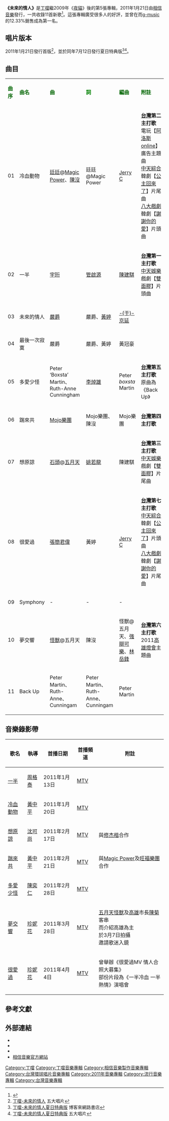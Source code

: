 {{Infobox Album 
| Name = 未來的情人
| Type = [[錄音室專輯|錄音室專輯]]
| Artist = [[丁噹|丁噹]] 
| Cover = 丁噹「未來的情人」專輯.jpeg
| Released = 2011年1月21日
| Length = 
| Genre = [[華語流行音樂|華語流行音樂]] 
| Label =  [[相信音樂|相信音樂]]<ref>[http://ent.sina.com.cn/y/d/2011-02-20/20323234987.shtml 专辑：丁当-《未来的情人》]</ref>
| Last album = [[下一站，天后演唱會Live_2DVD+_Live_1CD|《下一站 天后》 一生第一次個人演唱會2DVD+1CD]]<br />(2010)
| This album = '''未來的情人'''<br />(2011)
| Next album = [[好難得|好難得]]<br />(2012)
}}

{{Main|丁噹音樂作品列表}}

'''《未來的情人》'''是[[丁噹|丁噹]]繼2009年《[[夜貓|夜貓]]》後的第5張專輯，2011年1月21日由[[相信音樂|相信音樂]]發行，一共收錄11首新歌<ref>{{Cite web |url= http://www.fangoods.com.tw/binMusic/Default.aspx?m=ProductDetail&ItemId=357 |title= 未來的情人 |author=  |date=2011-01-21 |publisher= 相信音樂 |language= zh-tw |accessdate=2011-04-09 |quote=  }}</ref>。這張專輯廣受很多人的好評，並曾在而[[g-music|g-music]]的12.33%銷售成為第一名。

==唱片版本==
2011年1月21日發行首版<ref>[http://www.5music.com.tw/CDList-C.asp?cdno=432385678525 丁噹-未來的情人] 五大唱片</ref>，並於同年7月12日發行夏日特典版<ref>[http://www.books.com.tw/exep/cdfile.php?item=0020168219 丁噹-未來的情人夏日特典版] {{webarchive|url=https://web.archive.org/web/20151119210602/http://www.books.com.tw/exep/cdfile.php?item=0020168219 |date=2015-11-19 }} 博客來網路書店</ref><ref>[http://www.5music.com.tw/CDList-C.asp?cdno=432445678607 丁噹-未來的情人夏日特典版] 五大唱片</ref>。

==曲目==
{| class="wikitable"
|-
| <span style="color:darkgreen;">'''曲序'''</span> || <span style="color:darkgreen;">'''曲名'''</span> || <span style="color:darkgreen;">'''曲'''</span> || <span style="color:green;">'''詞'''</span> || <span style="color:darkgreen;">'''編曲'''</span> || <span style="color:darkgreen;">'''附註'''</span>
|-
| 01 || 冷血動物 || [[廷廷|廷廷]]@[[Magic_Power|Magic Power]]、[[陳沒|陳沒]] || 廷廷@Magic Power ||[[Jerry_C|Jerry C]]|| '''[[台灣|台灣]]第二主打歌'''<br/>電玩【[[阿洛斯online|阿洛斯online]]】廣告主題曲<br/>[[中天綜合|中天綜合]]韓劇【[[公主回來了|公主回來了]]】片尾曲<br/>[[八大電視|八大]][[戲劇|戲劇]]韓劇【[[謝謝|謝謝你的愛]]】片頭曲
|-
| 02 || 一半 || [[宇珩|宇珩]] || [[管啟源|管啟源]]|| [[陳建騏|陳建騏]] || '''[[台灣|台灣]]第一主打歌'''<br/>[[中天娛樂|中天娛樂]]戲劇【[[雙面膠|雙面膠]]】片頭曲
|-
| 03 || 未來的情人 || [[嚴爵|嚴爵]] || 嚴爵、[[黃婷|黃婷]] || [[于京延|-{于}-京延]] || 
|-
| 04 || 最後一次寂寞 || 嚴爵 || 嚴爵、黃婷 || 黃冠豪 || 
|-
| 05 || 多愛少怪 || Peter ‘Boxsta’ Martin、 Ruth-Anne Cunningham || [[李焯雄|李焯雄]] || Peter ''boxsta'' Martin || '''[[台灣|台灣]]第五主打歌'''<br/>原曲為《Back Up》
|-
| 06 || 踹來共 || [[Mojo樂團|Mojo樂團]] || Mojo樂團、陳沒 || Mojo樂團 || '''[[台灣|台灣]]第四主打歌'''
|-
| 07 || 想原諒 || [[石錦航|石頭]]@[[五月天|五月天]] || [[姚若龍|姚若龍]] || 陳建騏 || '''[[台灣|台灣]]第三主打歌'''<br/>[[中天娛樂|中天娛樂]]戲劇【[[雙面膠|雙面膠]]】片尾曲
|-
| 08 || 很愛過 || [[張簡君偉|張簡君偉]] || 黃婷 || [[Jerry_C|Jerry C]] || '''[[台灣|台灣]]第七主打歌'''<br/>[[中天綜合|中天綜合]]韓劇【[[公主回來了|公主回來了]]】片頭曲<br/>[[八大電視|八大]][[戲劇|戲劇]]韓劇【[[謝謝|謝謝你的愛]]】片尾曲
|-
| 09 || Symphony || - || - || - || 
|-
| 10 || 夢交響 || [[溫尚翊|怪獸]]@五月天 || 陳沒 || 怪獸@五月天、[[強辯可樂|強辯可樂]]、[[林岳鋒|林岳鋒]] || '''[[台灣|台灣]]第六主打歌'''<br/>2011[[高雄燈會|高雄燈會]]主題曲
|-
| 11 || Back Up || Peter Martin、Ruth-Anne、Cunningam || Peter Martin、Ruth-Anne、Cunningam || Peter Martin || 
|}

==音樂錄影帶==
{| class="wikitable"
|-
! 歌名 !! 執導 !! 首播日期 !! 首播頻道 !! 附註 
|-
|[http://www.youtube.com/watch?v=HyHU7DzADTI 一半]||[[周格泰|周格泰]]||2011年1月13日||[[MTV|MTV]]||
|-
|[http://www.youtube.com/watch?v=PASPV_5nlpY 冷血動物]||[[黃中平|黃中平]]||2011年1月20日||[[MTV|MTV]]||
|-
|[http://www.youtube.com/watch?v=FqDK_dwaCVc 想原諒]||[[沈可尚|沈可尚]]||2011年2月17日||[[MTV|MTV]]||與[[修杰楷|修杰楷]]合作
|-
|[http://www.youtube.com/watch?v=UZid_ka7wL0 踹來共] ||[[黃中平|黃中平]]||2011年2月21日||[[MTV|MTV]]||與[[Magic_Power|Magic Power]]及[[旺福樂團|旺福樂團]]合作
|-
|[http://www.youtube.com/watch?v=-QRK6BHRnbU 多愛少怪] ||[[陳奕仁|陳奕仁]]||2011年2月28日||[[MTV|MTV]]||
|-
|[http://www.youtube.com/watch?v=hnnJ6957Ktg 夢交響] ||[[珍妮花|珍妮花]]||2011年3月28日||[[MTV|MTV]]||[[五月天|五月天]][[怪獸|怪獸]]及[[高雄|高雄]]市長[[陳菊|陳菊]]客串<br/>而介紹高雄為主<br/>於3月7日拍攝<br/>邀請歌迷入鏡
|-
|[http://www.youtube.com/watch?v=oGx9VeYOOX4 很愛過]||[[珍妮花|珍妮花]]||2011年4月4日||[[MTV|MTV]]||曾舉辦《很愛過MV 情人合照大募集》<br/>部份片段為《一半冷血 一半熱情》演唱會
|}

== 參考文獻 ==
{{reflist}}

== 外部連結 ==
*{{facebook|della0417|Della 丁噹}}
*{{Instagram|della_0417|Della 丁噹}}
*{{facebook|ibinmusic|相信音樂}}
*[http://www.bin-music.com/tw/index.html 相信音樂官方網站]{{Dead link|date=2018年6月 |bot=InternetArchiveBot |fix-attempted=no }}

{{丁噹}}

[[Category:丁噹|Category:丁噹]]
[[Category:丁噹音樂專輯|Category:丁噹音樂專輯]] 

[[Category:相信音樂製作音樂專輯|Category:相信音樂製作音樂專輯]]
[[Category:台灣環球唱片音樂專輯|Category:台灣環球唱片音樂專輯]]

[[Category:2011年音樂專輯|Category:2011年音樂專輯]]
[[Category:流行音樂專輯|Category:流行音樂專輯]]
[[Category:台灣音樂專輯|Category:台灣音樂專輯]]